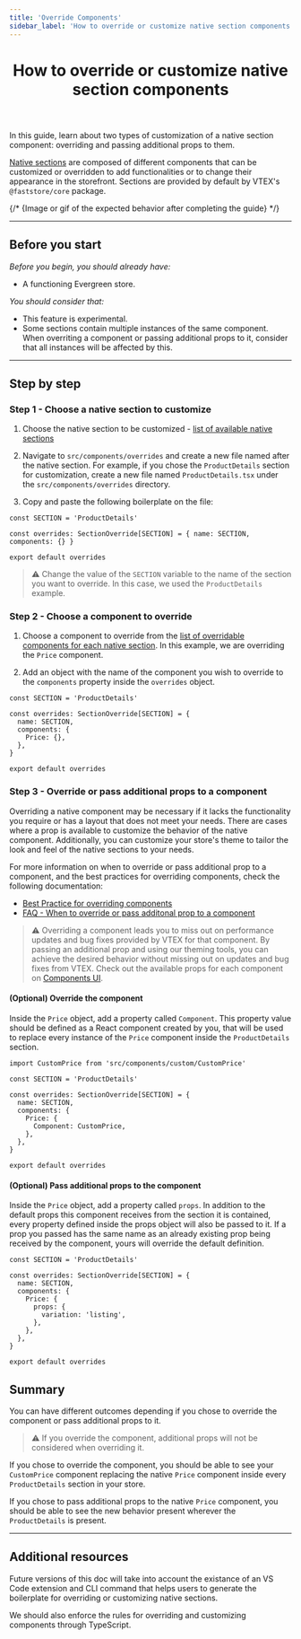 ```yaml
---
title: 'Override Components'
sidebar_label: 'How to override or customize native section components'
---
```


<header>

# How to override or customize native section components

</header>

In this guide, learn about two types of customization of a native section component: overriding and passing additional props to them.

[Native sections](/tbd-link-to-native-sections-list) are composed of different components that can be customized or overridden to add functionalities or to change their appearance in the storefront. Sections are provided by default by VTEX's `@faststore/core` package.

{/* {Image or gif of the expected behavior after completing the guide} */}

---

## Before you start

_Before you begin, you should already have:_

- A functioning Evergreen store.

_You should consider that:_

- This feature is experimental.
- Some sections contain multiple instances of the same component. When overriting a component or passing additional props to it, consider that all instances will be affected by this.

---

## Step by step

### Step 1 - Choose a native section to customize

1. Choose the native section to be customized - [list of available native sections](./tbd-link)
2. Navigate to `src/components/overrides` and create a new file named after the native section. For example, if you chose the `ProductDetails` section for customization, create a new file named `ProductDetails.tsx` under the `src/components/overrides` directory.

3. Copy and paste the following boilerplate on the file:

```tsx
const SECTION = 'ProductDetails'

const overrides: SectionOverride[SECTION] = { name: SECTION, components: {} }

export default overrides
```

> ⚠️ Change the value of the `SECTION` variable to the name of the section you want to override. In this case, we used the `ProductDetails` example.

### Step 2 - Choose a component to override

1. Choose a component to override from the [list of overridable components for each native section](/tbd-link). In this example, we are overriding the `Price` component.

2. Add an object with the name of the component you wish to override to the `components` property inside the `overrides` object.

```tsx
const SECTION = 'ProductDetails'

const overrides: SectionOverride[SECTION] = {
  name: SECTION,
  components: {
    Price: {},
  },
}

export default overrides
```

### Step 3 - Override or pass additional props to a component

Overriding a native component may be necessary if it lacks the functionality you require or has a layout that does not meet your needs. There are cases where a prop is available to customize the behavior of the native component. Additionally, you can customize your store's theme to tailor the look and feel of the native sections to your needs.

For more information on when to override or pass additional prop to a component, and the best practices for overriding components, check the following documentation:

- [Best Practice for overriding components](/tbd-link)
- [FAQ - When to override or pass additonal prop to a component](/tbd-link)

> ⚠️ Overriding a component leads you to miss out on performance updates and bug fixes provided by VTEX for that component. By passing an additional prop and using our theming tools, you can achieve the desired behavior without missing out on updates and bug fixes from VTEX. Check out the available props for each component on [Components UI](https://evergreen.faststore.dev/components).

#### (Optional) Override the component

Inside the `Price` object, add a property called `Component`. This property value should be defined as a React component created by you, that will be used to replace every instance of the `Price` component inside the `ProductDetails` section.

```tsx
import CustomPrice from 'src/components/custom/CustomPrice'

const SECTION = 'ProductDetails'

const overrides: SectionOverride[SECTION] = {
  name: SECTION,
  components: {
    Price: {
      Component: CustomPrice,
    },
  },
}

export default overrides
```

#### (Optional) Pass additional props to the component

Inside the `Price` object, add a property called `props`. In addition to the default props this component receives from the section it is contained, every property defined inside the props object will also be passed to it. If a prop you passed has the same name as an already existing prop being received by the component, yours will override the default definition.

```tsx
const SECTION = 'ProductDetails'

const overrides: SectionOverride[SECTION] = {
  name: SECTION,
  components: {
    Price: {
      props: {
        variation: 'listing',
      },
    },
  },
}

export default overrides
```

## Summary

You can have different outcomes depending if you chose to override the component or pass additional props to it.

> ⚠️ If you override the component, additional props will not be considered when overriding it.

If you chose to override the component, you should be able to see your `CustomPrice` component replacing the native `Price` component inside every `ProductDetails` section in your store.

If you chose to pass additional props to the native `Price` component, you should be able to see the new behavior present wherever the `ProductDetails` is present.

---

## Additional resources

Future versions of this doc will take into account the existance of an VS Code extension and CLI command that helps users to generate the boilerplate for overriding or customizing native sections.

We should also enforce the rules for overriding and customizing components through TypeScript.
